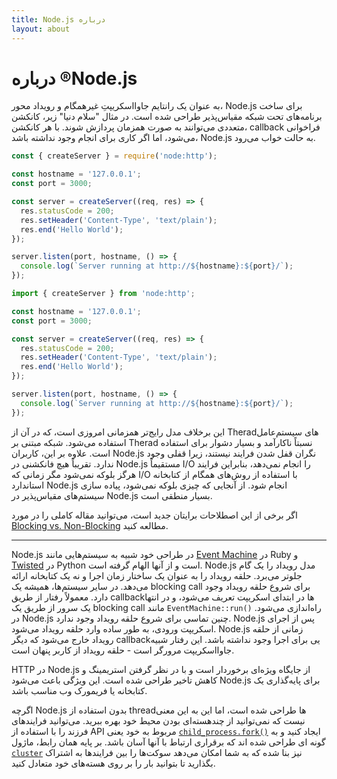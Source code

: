 ```yaml
---
title: Node.js درباره
layout: about
---
```


# درباره ®Node.js

به عنوان یک رانتایم جاوااسکریپتِ غیرهمگام و رویداد محور، Node.js برای ساخت برنامه‌های تحت شبکه مقیاس‌پذیر طراحی شده است. در مثال "سلام دنیا" زیر، کانکشن متعددی می‌توانند به صورت همزمان پردازش شوند. با هر کانکشن، callback فراخوانی می‌شود، اما اگر کاری برای انجام وجود نداشته باشد، Node.js به حالت خواب می‌رود.

```cjs
const { createServer } = require('node:http');

const hostname = '127.0.0.1';
const port = 3000;

const server = createServer((req, res) => {
  res.statusCode = 200;
  res.setHeader('Content-Type', 'text/plain');
  res.end('Hello World');
});

server.listen(port, hostname, () => {
  console.log(`Server running at http://${hostname}:${port}/`);
});
```

```mjs
import { createServer } from 'node:http';

const hostname = '127.0.0.1';
const port = 3000;

const server = createServer((req, res) => {
  res.statusCode = 200;
  res.setHeader('Content-Type', 'text/plain');
  res.end('Hello World');
});

server.listen(port, hostname, () => {
  console.log(`Server running at http://${hostname}:${port}/`);
});
```

این برخلاف مدل رایج‌تر همزمانی امروزی است، که در آن از Theradهای سیستم‌عامل استفاده می‌شود. شبکه مبتنی بر Therad نسبتاً ناکارآمد و بسیار دشوار برای استفاده است. علاوه بر این، کاربران Node.js نگران قفل شدن فرایند نیستند، زیرا قفلی وجود ندارد. تقریباً هیچ فانکشنی در Node.js مستقیماً I/O را انجام نمی‌دهد، بنابراین فرایند هرگز بلوکه نمی‌شود مگر زمانی که I/O با استفاده از روش‌های همگام از کتابخانه استاندارد Node.js انجام شود. از آنجایی که چیزی بلوکه نمی‌شود، پیاده سازی سیستم‌های مقیاس‌پذیر در Node.js بسیار منطقی است.

اگر برخی از این اصطلاحات برایتان جدید است، می‌توانید مقاله کاملی را در مورد [Blocking vs. Non-Blocking][] مطالعه کنید.

---

Node.js در طراحی خود شبیه به سیستم‌هایی مانند [Event Machine][] در Ruby و [Twisted][] در Python است و از آنها الهام گرفته است. Node.js مدل رویداد را یک گام جلوتر می‌برد. حلقه رویداد را به عنوان یک ساختار زمان اجرا و نه یک کتابخانه ارائه می‌دهد. در سایر سیستم‌ها، همیشه یک blocking call برای شروع حلقه رویداد وجود دارد.
معمولاً رفتار از طریق callback‌ها در ابتدای اسکریپت تعریف می‌شود، و در انتها یک سرور از طریق یک blocking call مانند `EventMachine::run()‎` راه‌اندازی می‌شود. در Node.js چنین تماسی برای شروع حلقه رویداد وجود ندارد. Node.js پس از اجرای اسکریپت ورودی، به طور ساده وارد حلقه رویداد می‌شود. Node.js زمانی از حلقه رویداد خارج می‌شود که دیگر callback‌یی برای اجرا وجود نداشته باشد. این رفتار شبیه جاوااسکریپت مرورگر است - حلقه رویداد از کاربر پنهان است.

HTTP در Node.js از جایگاه ویژه‌ای برخوردار است و با در نظر گرفتن استریمینگ و کاهش تاخیر طراحی شده است. این ویژگی باعث می‌شود Node.js برای پایه‌گذاری یک کتابخانه یا فریمورک وب مناسب باشد.

اگرچه Node.js بدون استفاده از threadها طراحی شده است، اما این به این معنی نیست که نمی‌توانید از چندهسته‌ای بودن محیط خود بهره ببرید. می‌توانید فرایندهای فرزند را با استفاده از API مربوط به خود یعنی [`child_process.fork()‎`][] ایجاد کنید و به گونه ای طراحی شده اند که برقراری ارتباط با آنها آسان باشد. بر پایه همان رابط، ماژول [`cluster`][] نیز بنا شده که به شما امکان می‌دهد سوکت‌ها را بین فرایندها به اشتراک بگذارید تا بتوانید بار را بر روی هسته‌های خود متعادل کنید.

[blocking vs. non-blocking]: /learn/asynchronous-work/overview-of-blocking-vs-non-blocking
[`child_process.fork()‎`]: https://nodejs.org/api/child_process.html
[`cluster`]: https://nodejs.org/api/cluster.html
[event machine]: https://github.com/eventmachine/eventmachine
[twisted]: https://twisted.org/
